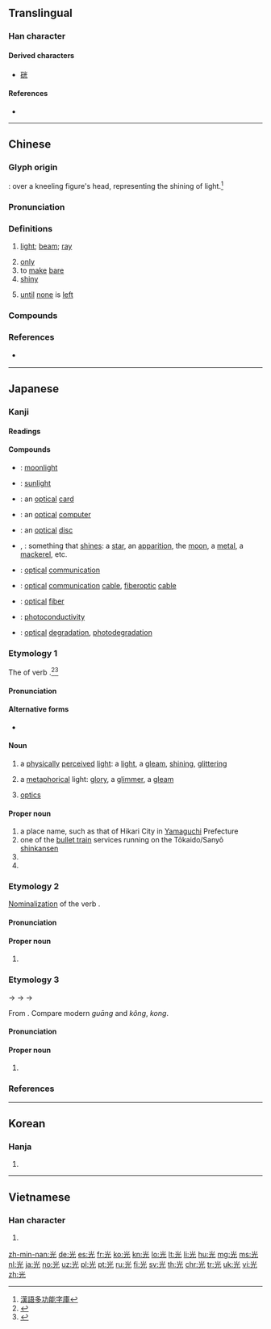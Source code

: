 {{also|灮}}
==Translingual==

===Han character===
{{Han char|rn=10|rad=儿|as=04|sn=6|four=90211|canj=FMU|ids=⿱⿱⺌一儿}}

====Derived characters====
* [[硄]]

====References====
* {{Han ref|kx=0124.060|dkj=01350|dj=0262.010|hdz=10266.070|uh=5149|ud=20809|bh=A5FA|bd=42490}}

----

==Chinese==
{{zh-forms}}

===Glyph origin===
{{Han etyl}}
{{liushu|i}}: {{zh-l|火*|fire}} over a kneeling figure's head, representing the shining of light.<ref>[http://humanum.arts.cuhk.edu.hk/Lexis/lexi-mf/search.php?word=%E5%85%89 漢語多功能字庫]</ref>

===Pronunciation===
{{zh-pron
|m=guāng
|c=gwong1
|h=pfs=kông
|md=guŏng
|mn=kng/kong
|mn_note=kng - vernacular, kong - literary
|w=1kuaan,1kuan
|ma=Zh-guang.ogg
|mna=Taiwanese-The_Vowel_ng2.ogg
|mc=y
|oc=y
|cat=n,v,part
}}

===Definitions===
{{zh-hanzi}}

# [[light]]; [[beam]]; [[ray]]
#: {{zh-x|一 束 光 透過 門縫 射 進來。|A beam of '''light''' shone through the door.}}
# [[only]]
# to [[make]] [[bare]]
# [[shiny]]
# {{n-g|Particle used after verbs to show exhaustion or completion.}} [[until]] [[none]] is [[left]]
#: {{zh-x|我 已經 用光 了 所有 的 錢|I've already used '''up''' all of my money}}
#: {{zh-x|賣光 了|'''completely''' sold '''out'''}}

===Compounds===
{{zh-der|光板兒|光筆|光標|光波|光彩|光燦燦|光程|光赤|光寵|光存儲器|光打雷，不下雨|光打印機|光大|光帶|光刀|光導管|光導縴維|光電池|光電管|光電效應|光電子|光度|光度計|光風霽月|光輻射|光復|光桿兒|光顧|光怪陸離|光棍|光棍兒|光合作用|光華|光滑|光化學|光化學煙霧|光化作用|光環|光輝|光火|光腳|光腳兒|光潔|光潔度|光解作用|光景|光纜|光亮|光量子|光療|光臨|光溜|光溜溜|光流|光芒|光面|光面兒|光敏電阻|光明|光明磊落|光明正大|光能|光年|光盤|光盤|光票|光譜|光譜儀|光氣|光前裕後|光球|光驅|光圈|光榮|光榮榜|光潤|光閃閃|光疏媒質|光束|光速|光趟|光天化日|光通量|光頭|光禿禿|光禿禿的|光纖|光鮮|光線|光學|光學纖維|光壓|光焰|光洋|光燿|光陰|光源|光澤|光照|光照度|光周期|光柱|光子|光宗燿祖|光碟}}

===References===
* {{qualifier|Min Nan}} {{thcwd|2065}}

----

==Japanese==

===Kanji===
{{ja-kanji|grade=2|rs=儿04}}

====Readings====
{{ja-readings
|goon=[[こう]] (kō) < [[くわう]] (kwau)
|kanon=[[こう]] (kō) < [[くわう]] (kwau)
|kun=[[ひかる|ひか.る]] ({{ja-l|光る}}, hika.ru); [[ひかり]] ({{ja-l|光}}, hikari)
|nanori=[[あき]] (aki), [[あきら]] (akira), [[こう]] (kō), [[てる]] (teru), [[ひこ]] (hiko), [[み]] (mi), [[みつ]] (mitsu)
}}

====Compounds====
{{der-top|Compounds}}
* {{ja-r|月光|げっこう}}: [[moonlight]]
* {{ja-r|日光|にっこう}}: [[sunlight]]
* {{ja-r|光カード|ひかり カード}}: an [[optical]] [[card]]
* {{ja-r|光コンピュータ|ひかり コンピュータ}}: an [[optical]] [[computer]]
* {{ja-r|光ディスク|ひかり ディスク}}: an [[optical]] [[disc]]
* {{ja-r|光物|ひかりもの}}, {{ja-r|光り物|ひかりもの}}: something that [[shine]]s: a [[star]], an [[apparition]], the [[moon]], a [[metal]], a [[mackerel]], etc.
* {{ja-r|光通信|ひかり つうしん}}: [[optical]] [[communication]]
* {{ja-r|光通信ケーブル|ひかり つうしん ケーブル}}: [[optical]] [[communication]] [[cable]], [[fiberoptic]] [[cable]]
* {{ja-r|光ファイバー|ひかり ファイバー}}: [[optical]] [[fiber]]
* {{ja-r|光伝道度|ひかり でんどうど}}: [[photoconductivity]]
* {{ja-r|光分解|ひかり ぶんかい}}: [[optical]] [[degradation]], [[photodegradation]]
{{der-bottom}}

===Etymology 1===
{{ja-kanjitab|yomi=k|ひかり}}
The {{m|ja|連用形|tr=ren'yōkei||continuative or stem form}} of verb {{m|ja|光る|tr=hikaru||to shine, to glitter, to gleam}}.<ref name="KDJ">{{R:Kokugo Dai Jiten}}</ref><ref name="DJR">{{R:Daijirin}}</ref>

====Pronunciation====
{{ja-pron|yomi=k|ひかり|acc=3|acc_ref=NHK,DJR|dev=1}}

====Alternative forms====
* {{l|ja|光り}}

====Noun====
{{ja-noun|ひかり}}

# a [[physically]] [[perceived]] [[light]]: a [[light]], a [[gleam]], [[shining]], [[glittering]]
#: {{ja-usex|ダイヤモンドの'''光'''|ダイヤモンド の '''ひかり'''|a diamond's '''glitter''' / '''shine''' / '''twinkling'''}}
# a [[metaphorical]] light: [[glory]], a [[glimmer]], a [[gleam]]
#: {{ja-usex|前途に'''光'''を失う|ぜんと に '''ひかり''' を うしなう|to lose '''light''' regarding the future → future prospects grow dim}}
#: {{ja-usex|解決への道に'''光'''を投げかける|かいけつ へ の みち に '''ひかり''' を なげかける|to shed '''light''' on the way to a solution}}
# {{qualifier|in compounds}} [[optics]]
#: {{ja-usex|'''光'''ファイバー|'''ひかり''' ファイバー|'''optical''' fiber}}

====Proper noun====
{{ja-pos|proper|ひかり}}

# a place name, such as that of Hikari City in [[Yamaguchi]] Prefecture
# one of the [[bullet train]] services running on the Tōkaido/Sanyō [[shinkansen]]
# {{surname|lang=ja|sort=ひかり}}
# {{given name|female|lang=ja|sort=ひかり}}
{{catlangcode|ja|Cities|Japan|sort=ひかり}}

===Etymology 2===
{{ja-kanjitab|yomi=irr|ひかる}}
[[nominalization|Nominalization]] of the verb {{m|ja|光る|tr=hikaru||to shine, to glitter, to gleam}}.

====Pronunciation====
{{ja-pron|yomi=irr|ひかる}}

====Proper noun====
{{ja-pos|proper|ひかる}}

# {{given name|male|lang=ja|sort=ひかる}}

===Etymology 3===
{{ja-kanjitab|こう|yomi=o}}
{{IPAchar|/kwau/}} → {{IPAchar|/kwɔː/}} → {{IPAchar|/kɔː/}} → {{IPAchar|/koː/}}

From {{etyl|ltc|ja|sort=こう}} {{m|zh|光|tr=kwang||light, brightness}}. Compare modern {{etyl|cmn|-}} ''guāng'' and {{etyl|hak|-}} ''kông'', {{etyl|nan|-}} ''kong''.

====Pronunciation====
{{ja-pron|yomi=goon|こう|acc=1}}

====Proper noun====
{{ja-pos|proper|こう|hhira=くわう}}

# {{given name|male|lang=ja|sort=こう}}

===References===
<references/>

----

==Korean==

===Hanja===
{{ko-hanja|hangeul=광|rv=gwang|mr=kwang|y=kwang}}

# {{defn|lang=ko|sort=儿04}}

----

==Vietnamese==

===Han character===
{{vi-hantu|[[quang]], [[cuông]], [[quàng]], [[quăng]]|rs=儿04}}

# {{defn|lang=vi|sort=儿04}}

[[zh-min-nan:光]]
[[de:光]]
[[es:光]]
[[fr:光]]
[[ko:光]]
[[kn:光]]
[[lo:光]]
[[lt:光]]
[[li:光]]
[[hu:光]]
[[mg:光]]
[[ms:光]]
[[nl:光]]
[[ja:光]]
[[no:光]]
[[uz:光]]
[[pl:光]]
[[pt:光]]
[[ru:光]]
[[fi:光]]
[[sv:光]]
[[th:光]]
[[chr:光]]
[[tr:光]]
[[uk:光]]
[[vi:光]]
[[zh:光]]